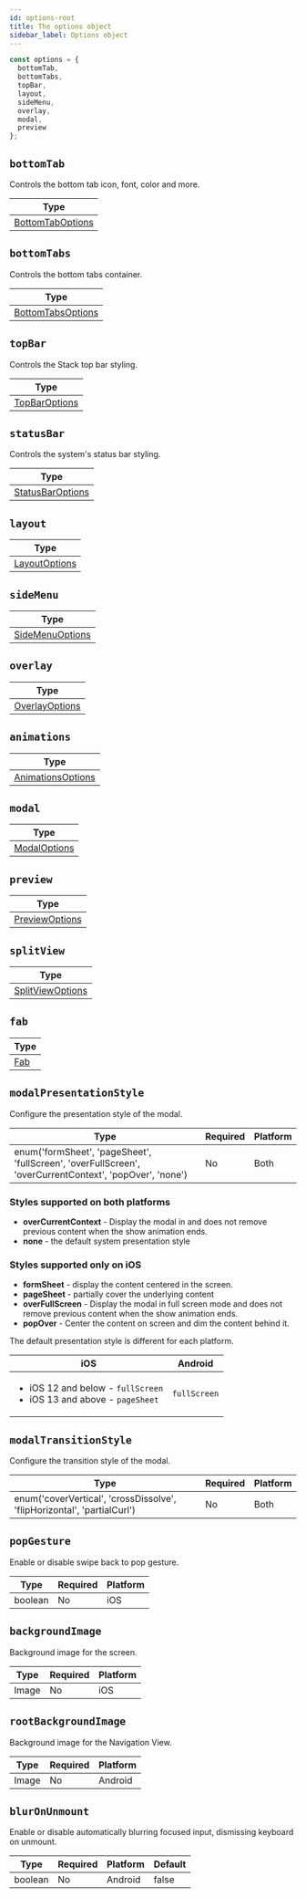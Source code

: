 ```yaml
---
id: options-root
title: The options object
sidebar_label: Options object
---
```


```js
const options = {
  bottomTab,
  bottomTabs,
  topBar,
  layout,
  sideMenu,
  overlay,
  modal,
  preview
};
```

## `bottomTab`

Controls the bottom tab icon, font, color and more.

| Type                                  |
| ------------------------------------- |
| [BottomTabOptions](bottomTab-options) |

## `bottomTabs`

Controls the bottom tabs container.

| Type                                    |
| --------------------------------------- |
| [BottomTabsOptions](bottomTabs-options) |

## `topBar`

Controls the Stack top bar styling.

| Type                           |
| ------------------------------ |
| [TopBarOptions](stack-options) |

## `statusBar`

Controls the system's status bar styling.

| Type                                  |
| ------------------------------------- |
| [StatusBarOptions](statusBar-options) |

## `layout`

| Type                            |
| ------------------------------- |
| [LayoutOptions](layout-options) |

## `sideMenu`

| Type                                |
| ----------------------------------- |
| [SideMenuOptions](sideMenu-options) |

## `overlay`

| Type                              |
| --------------------------------- |
| [OverlayOptions](overlay-options) |

## `animations`

| Type                                    |
| --------------------------------------- |
| [AnimationsOptions](animations-options) |

## `modal`

| Type                          |
| ----------------------------- |
| [ModalOptions](modal-options) |

## `preview`

| Type                              |
| --------------------------------- |
| [PreviewOptions](preview-options) |

## `splitView`

| Type                                  |
| ------------------------------------- |
| [SplitViewOptions](splitView-options) |

## `fab`

| Type               |
| ------------------ |
| [Fab](fab-options) |

## `modalPresentationStyle`

Configure the presentation style of the modal.

| Type                                                                                                    | Required | Platform |
| ------------------------------------------------------------------------------------------------------- | -------- | -------- |
| enum('formSheet', 'pageSheet', 'fullScreen', 'overFullScreen', 'overCurrentContext', 'popOver', 'none') | No       | Both     |

### Styles supported on both platforms
* **overCurrentContext** - Display the modal in and does not remove previous content when the show animation ends.
* **none** - the default system presentation style

### Styles supported only on iOS
* **formSheet** - display the content centered in the screen.
* **pageSheet** - partially cover the underlying content
* **overFullScreen** -  Display the modal in full screen mode and does not remove previous content when the show animation ends.
* **popOver** - Center the content on screen and dim the content behind it.

The default presentation style is different for each platform.

| iOS   | Android |
| ------ | -------- |
| <ul><li>iOS 12 and below - `fullScreen`</li><li>iOS 13 and above - `pageSheet`</li></ul> | `fullScreen`|

## `modalTransitionStyle`

Configure the transition style of the modal.

| Type                                                                    | Required | Platform |
| ----------------------------------------------------------------------- | -------- | -------- |
| enum('coverVertical', 'crossDissolve', 'flipHorizontal', 'partialCurl') | No       | Both     |

## `popGesture`

Enable or disable swipe back to pop gesture.

| Type    | Required | Platform |
| ------- | -------- | -------- |
| boolean | No       | iOS      |

## `backgroundImage`

Background image for the screen.

| Type  | Required | Platform |
| ----- | -------- | -------- |
| Image | No       | iOS      |

## `rootBackgroundImage`

Background image for the Navigation View.

| Type  | Required | Platform |
| ----- | -------- | -------- |
| Image | No       | Android  |

## `blurOnUnmount`

Enable or disable automatically blurring focused input, dismissing keyboard on unmount.

| Type    | Required | Platform | Default |
| ------- | -------- | -------- | ------- |
| boolean | No       | Android  | false   |
